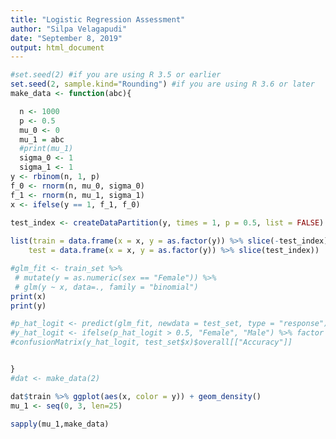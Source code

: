 ```yaml
---
title: "Logistic Regression Assessment"
author: "Silpa Velagapudi"
date: "September 8, 2019"
output: html_document
---
```

```r
#set.seed(2) #if you are using R 3.5 or earlier
set.seed(2, sample.kind="Rounding") #if you are using R 3.6 or later
make_data <- function(abc){

  n <- 1000
  p <- 0.5
  mu_0 <- 0
  mu_1 = abc
  #print(mu_1)
  sigma_0 <- 1
  sigma_1 <- 1
y <- rbinom(n, 1, p)
f_0 <- rnorm(n, mu_0, sigma_0)
f_1 <- rnorm(n, mu_1, sigma_1)
x <- ifelse(y == 1, f_1, f_0)
  
test_index <- createDataPartition(y, times = 1, p = 0.5, list = FALSE)

list(train = data.frame(x = x, y = as.factor(y)) %>% slice(-test_index),
	test = data.frame(x = x, y = as.factor(y)) %>% slice(test_index))

#glm_fit <- train_set %>% 
 # mutate(y = as.numeric(sex == "Female")) %>%
 # glm(y ~ x, data=., family = "binomial")
print(x)
print(y)

#p_hat_logit <- predict(glm_fit, newdata = test_set, type = "response")
#y_hat_logit <- ifelse(p_hat_logit > 0.5, "Female", "Male") %>% factor
#confusionMatrix(y_hat_logit, test_set$x)$overall[["Accuracy"]]


}
#dat <- make_data(2)
```

```r
dat$train %>% ggplot(aes(x, color = y)) + geom_density()
mu_1 <- seq(0, 3, len=25)

sapply(mu_1,make_data)





```

